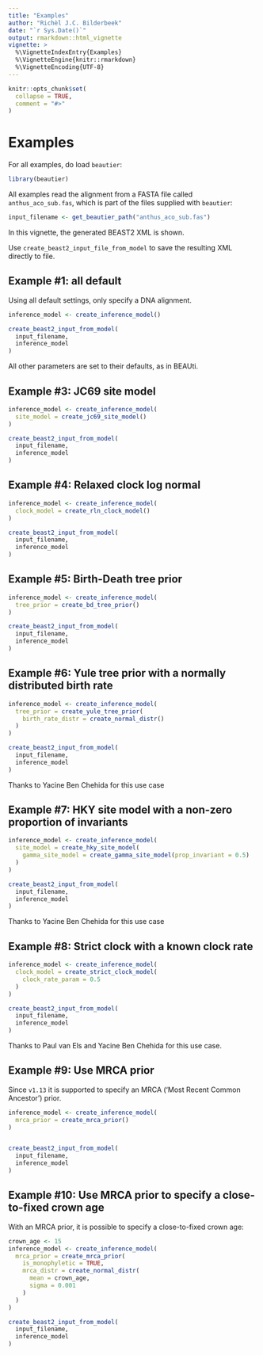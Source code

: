 ```yaml
---
title: "Examples"
author: "Richèl J.C. Bilderbeek"
date: "`r Sys.Date()`"
output: rmarkdown::html_vignette
vignette: >
  %\VignetteIndexEntry{Examples}
  %\VignetteEngine{knitr::rmarkdown}
  %\VignetteEncoding{UTF-8}
---
```


```r
knitr::opts_chunk$set(
  collapse = TRUE,
  comment = "#>"
)

```

# Examples

For all examples, do load `beautier`:

```r
library(beautier)
```

All examples read the alignment from a FASTA file called `anthus_aco_sub.fas`,
which is part of the files supplied with `beautier`:

```r
input_filename <- get_beautier_path("anthus_aco_sub.fas")
```

In this vignette, the generated BEAST2 XML is shown.

Use `create_beast2_input_file_from_model` to save the resulting
XML directly to file.

## Example #1: all default

Using all default settings, only specify a DNA alignment.

```r
inference_model <- create_inference_model()

create_beast2_input_from_model(
  input_filename,
  inference_model
)
```

All other parameters are set to their defaults, as in BEAUti.

## Example #3: JC69 site model

```r
inference_model <- create_inference_model(
  site_model = create_jc69_site_model()
)

create_beast2_input_from_model(
  input_filename,
  inference_model
)
```

## Example #4: Relaxed clock log normal

```r
inference_model <- create_inference_model(
  clock_model = create_rln_clock_model()
)

create_beast2_input_from_model(
  input_filename,
  inference_model
)
```

## Example #5: Birth-Death tree prior

```r
inference_model <- create_inference_model(
  tree_prior = create_bd_tree_prior() 
)

create_beast2_input_from_model(
  input_filename,
  inference_model
)
```

## Example #6: Yule tree prior with a normally distributed birth rate

```r
inference_model <- create_inference_model(
  tree_prior = create_yule_tree_prior(
    birth_rate_distr = create_normal_distr()
  ) 
)

create_beast2_input_from_model(
  input_filename,
  inference_model
)
```

Thanks to Yacine Ben Chehida for this use case

## Example #7: HKY site model with a non-zero proportion of invariants

```r
inference_model <- create_inference_model(
  site_model = create_hky_site_model(
    gamma_site_model = create_gamma_site_model(prop_invariant = 0.5)
  )
)

create_beast2_input_from_model(
  input_filename,
  inference_model
)
```

Thanks to Yacine Ben Chehida for this use case

## Example #8: Strict clock with a known clock rate

```r
inference_model <- create_inference_model(
  clock_model = create_strict_clock_model(
    clock_rate_param = 0.5
  ) 
)

create_beast2_input_from_model(
  input_filename,
  inference_model
)
```

Thanks to Paul van Els and Yacine Ben Chehida for this use case.

## Example #9: Use MRCA prior

Since `v1.13` it is supported to specify 
an MRCA ('Most Recent Common Ancestor') prior.

```r
inference_model <- create_inference_model(
  mrca_prior = create_mrca_prior()
)


create_beast2_input_from_model(
  input_filename,
  inference_model
)
```

## Example #10: Use MRCA prior to specify a close-to-fixed crown age

With an MRCA  prior, it is possible
to specify a close-to-fixed crown age:

```r
crown_age <- 15
inference_model <- create_inference_model(
  mrca_prior = create_mrca_prior(
    is_monophyletic = TRUE,
    mrca_distr = create_normal_distr(
      mean = crown_age,
      sigma = 0.001
    )
  )
)

create_beast2_input_from_model(
  input_filename,
  inference_model
)
```
